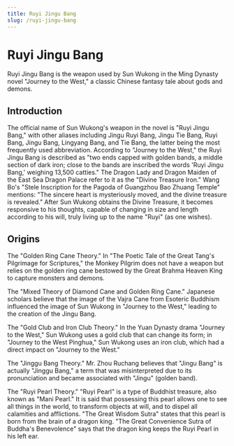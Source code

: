 ```yaml
---
title: Ruyi Jingu Bang
slug: /ruyi-jingu-bang
---
```


# Ruyi Jingu Bang

Ruyi Jingu Bang is the weapon used by Sun Wukong in the Ming Dynasty novel "Journey to the West," a classic Chinese fantasy tale about gods and demons.

## Introduction

The official name of Sun Wukong's weapon in the novel is "Ruyi Jingu Bang," with other aliases including Jingu Ruyi Bang, Jingu Tie Bang, Ruyi Bang, Jingu Bang, Lingyang Bang, and Tie Bang, the latter being the most frequently used abbreviation. According to "Journey to the West," the Ruyi Jingu Bang is described as "two ends capped with golden bands, a middle section of dark iron; close to the bands are inscribed the words 'Ruyi Jingu Bang,' weighing 13,500 catties." The Dragon Lady and Dragon Maiden of the East Sea Dragon Palace refer to it as the "Divine Treasure Iron." Wang Bo's "Stele Inscription for the Pagoda of Guangzhou Bao Zhuang Temple" mentions: "The sincere heart is mysteriously moved, and the divine treasure is revealed." After Sun Wukong obtains the Divine Treasure, it becomes responsive to his thoughts, capable of changing in size and length according to his will, truly living up to the name "Ruyi" (as one wishes).

## Origins

The "Golden Ring Cane Theory." In "The Poetic Tale of the Great Tang's Pilgrimage for Scriptures," the Monkey Pilgrim does not have a weapon but relies on the golden ring cane bestowed by the Great Brahma Heaven King to capture monsters and demons.

The "Mixed Theory of Diamond Cane and Golden Ring Cane." Japanese scholars believe that the image of the Vajra Cane from Esoteric Buddhism influenced the image of Sun Wukong in "Journey to the West," leading to the creation of the Jingu Bang.

The "Gold Club and Iron Club Theory." In the Yuan Dynasty drama "Journey to the West," Sun Wukong uses a gold club that can change its form; in "Journey to the West Pinghua," Sun Wukong uses an iron club, which had a direct impact on "Journey to the West."

The "Jinggu Bang Theory." Mr. Zhou Ruchang believes that "Jingu Bang" is actually "Jinggu Bang," a term that was misinterpreted due to its pronunciation and became associated with "Jingu" (golden band).

The "Ruyi Pearl Theory." "Ruyi Pearl" is a type of Buddhist treasure, also known as "Mani Pearl." It is said that possessing this pearl allows one to see all things in the world, to transform objects at will, and to dispel all calamities and afflictions. "The Great Wisdom Sutra" states that this pearl is born from the brain of a dragon king. "The Great Convenience Sutra of Buddha's Benevolence" says that the dragon king keeps the Ruyi Pearl in his left ear.